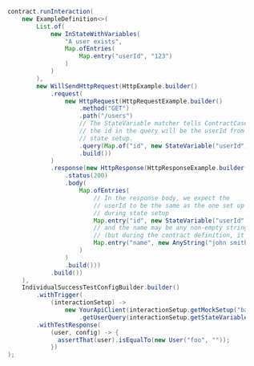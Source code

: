 ```java
    contract.runInteraction(
        new ExampleDefinition<>(
            List.of(
                new InStateWithVariables(
                    "A user exists",
                    Map.ofEntries(
                        Map.entry("userId", "123")
                    )
                )
            ),
            new WillSendHttpRequest(HttpExample.builder()
                .request(
                    new HttpRequest(HttpRequestExample.builder()
                        .method("GET")
                        .path("/users")
                        // The StateVariable matcher tells ContractCase that
                        // the id in the query will be the userId from the
                        // state setup.
                        .query(Map.of("id", new StateVariable("userId")))
                        .build())
                )
                .response(new HttpResponse(HttpResponseExample.builder()
                    .status(200)
                    .body(
                        Map.ofEntries(
                            // In the response body, we expect the
                            // userId to be the same as the one set up
                            // during state setup
                            Map.entry("id", new StateVariable("userId")),
                            // and the name may be any non-empty string
                            // (but during the contract definition, it will be "John Smith")
                            Map.entry("name", new AnyString("john smith"))
                        )
                    )
                    .build()))
                .build())
        ),
        IndividualSuccessTestConfigBuilder.builder()
            .withTrigger(
                (interactionSetup) ->
                    new YourApiClient(interactionSetup.getMockSetup("baseUrl"))
                        .getUserQuery(interactionSetup.getStateVariable("userId")))
            .withTestResponse(
                (user, config) -> {
                  assertThat(user).isEqualTo(new User("foo", ""));
                })
    );
```
